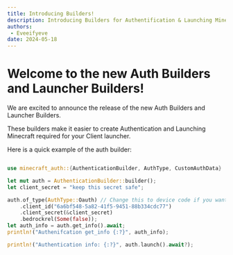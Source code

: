 ```yaml
---
title: Introducing Builders!
description: Introducing Builders for Authentification & Launching Minecraft!
authors:
 - Eveeifyeve
date: 2024-05-18
---
```


# Welcome to the new Auth Builders and Launcher Builders!

We are excited to announce the release of the new Auth Builders and Launcher Builders.

These builders make it easier to create Authentication and Launching Minecraft required for your Client launcher.

Here is a quick example of the auth builder:

```Rust

use minecraft_auth::{AuthenticationBuilder, AuthType, CustomAuthData}

let mut auth = AuthenticationBuilder::builder();
let client_secret = "keep this secret safe";

auth.of_type(AuthType::Oauth) // Change this to device code if you want to use that
    .client_id("6a6bf548-5a82-41f5-9451-88b334cdc77")
    .client_secret(&client_secret)
    .bedrockrel(Some(false));
let auth_info = auth.get_info().await;
println!("Authenifcation get_info {:?}", auth_info);

println!("Authentication info: {:?}", auth.launch().await?);
```
